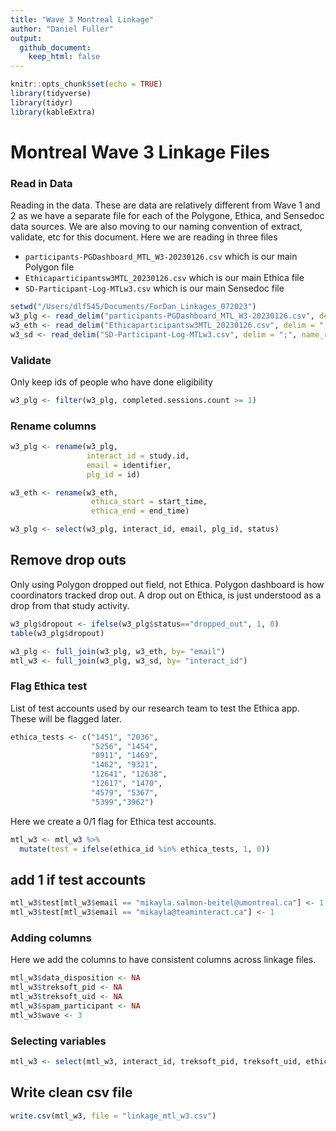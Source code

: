 ```yaml
---
title: "Wave 3 Montreal Linkage"
author: "Daniel Fuller"
output:
  github_document:
    keep_html: false
---
```


```r
knitr::opts_chunk$set(echo = TRUE)
library(tidyverse)
library(tidyr)
library(kableExtra)
```

# Montreal Wave 3 Linkage Files

### Read in Data

Reading in the data. These are data are relatively different from Wave 1 and 2 as we have a separate file for each of the Polygone, Ethica, and Sensedoc data sources. We are also moving to our naming convention of extract, validate, etc for this document. Here we are reading in three files

- `participants-PGDashboard_MTL_W3-20230126.csv` which is our main Polygon file
- `Ethicaparticipantsw3MTL_20230126.csv` which is our main Ethica file
- `SD-Participant-Log-MTLw3.csv` which is our main Sensedoc file


```r
setwd("/Users/dlf545/Documents/ForDan_Linkages_072023")
w3_plg <- read_delim("participants-PGDashboard_MTL_W3-20230126.csv", delim = ";", name_repair = "universal")
w3_eth <- read_delim("Ethicaparticipantsw3MTL_20230126.csv", delim = ";", name_repair = "universal")
w3_sd <- read_delim("SD-Participant-Log-MTLw3.csv", delim = ";", name_repair = "universal")
```

### Validate

Only keep ids of people who have done eligibility 

```r
w3_plg <- filter(w3_plg, completed.sessions.count >= 1) 
```

### Rename columns 

```r
w3_plg <- rename(w3_plg, 
                 interact_id = study.id,
                 email = identifier, 
                 plg_id = id)

w3_eth <- rename(w3_eth, 
                  ethica_start = start_time, 
                  ethica_end = end_time)
```

```r
w3_plg <- select(w3_plg, interact_id, email, plg_id, status)
```

## Remove drop outs

Only using Polygon dropped out field, not Ethica. Polygon dashboard is how coordinators tracked drop out. A drop out on Ethica, is just understood as a drop from that study activity.

```r
w3_plg$dropout <- ifelse(w3_plg$status=="dropped_out", 1, 0)
table(w3_plg$dropout)

w3_plg <- full_join(w3_plg, w3_eth, by= "email")
mtl_w3 <- full_join(w3_plg, w3_sd, by= "interact_id")
```

### Flag Ethica test  

List of test accounts used by our research team to test the Ethica app. These will be flagged later. 

```r
ethica_tests <- c("1451", "2036", 
                  "5256", "1454", 
                  "8911", "1469",
                  "1462", "9321", 
                  "12641", "12638", 
                  "12617", "1470",
                  "4579", "5367",
                  "5399","3962")
```

Here we create a 0/1 flag for Ethica test accounts. 

```r
mtl_w3 <- mtl_w3 %>%
  mutate(test = ifelse(ethica_id %in% ethica_tests, 1, 0)) 
```

## add 1 if test accounts 

```r
mtl_w3$test[mtl_w3$email == "mikayla.salmon-beitel@umontreal.ca"] <- 1  
mtl_w3$test[mtl_w3$email == "mikayla@teaminteract.ca"] <- 1  
```

### Adding columns

Here we add the columns to have consistent columns across linkage files. 

```r
mtl_w3$data_disposition <- NA
mtl_w3$treksoft_pid <- NA
mtl_w3$treksoft_uid <- NA
mtl_w3$spam_participant <- NA
mtl_w3$wave <- 3
```

### Selecting variables

```r
mtl_w3 <- select(mtl_w3, interact_id, treksoft_pid, treksoft_uid, ethica_id, sd_id_1, sd_firmware_1, sd_start_1, sd_end_1, sd_id_2, sd_firmware_2, sd_start_2, sd_end_2, data_disposition, dropout, test, plg_id, spam_participant, wave)
```

## Write clean csv file

```r
write.csv(mtl_w3, file = "linkage_mtl_w3.csv")
```